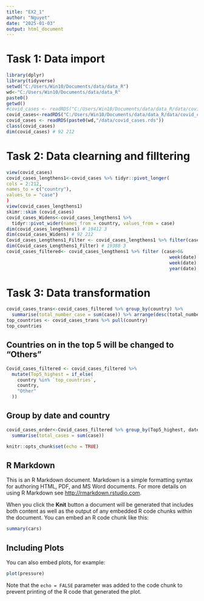 ---
title: "EX2_1"
author: "Nguyet"
date: "2025-01-03"
output: html_document
---
# Task 1: Data import

```{r}
library(dplyr)
library(tidyverse)
setwd("C:/Users/Win10/Documents/data/data_R")
wd<-"C:/Users/Win10/Documents/data/data_R"
paste0()
getwd()
#covid_cases <- readRDS("C:/Users/Win10/Documents/data/data_R/data/covid_cases.rds")
covid_cases<-readRDS("C:/Users/Win10/Documents/data/data_R/data/covid_cases.rds")
covid_cases <- readRDS(paste0(wd,"/data/covid_cases.rds"))
class(covid_cases)
dim(covid_cases) # 92 212
```

# Task 2: Data clearning and filltering 

```{r}
view(covid_cases)
covid_cases_lengthens1<-covid_cases %>% tidyr::pivot_longer(
cols = 2:212, 
names_to = c("country"), 
values_to = "case")
)
view(covid_cases_lengthens1)
skimr::skim (covid_cases)
covid_cases_Widens<-covid_cases_lengthens1 %>%
  tidyr::pivot_wider(names_from = country, values_from = case)
dim(covid_cases_lengthens1) # 19412 3
dim(covid_cases_Widens) # 92 212
Covid_cases_Lengthens1_Filter <- covid_cases_lengthens1 %>% filter(case>=0)
dim(Covid_cases_Lengthens1_Filter) # 19388 3
covid_cases_filtered<- covid_cases_lengthens1 %>% filter (case>0&
                                                            week(date) >= 3&
                                                            week(date) <=12&
                                                            year(date) ==2020)
```

# Task 3: Data transformation

```{r}

covid_cases_trans<-covid_cases_filtered %>% group_by(country) %>% 
  summarise(total_number_case = sum(case)) %>% arrange(desc(total_number_case)) %>% head(n=5)
top_countries <- covid_cases_trans %>% pull(country)
top_countries

```
## Countries on in the top 5 will be changed to "Others"
```{r}
Covid_cases_filtered <- covid_cases_filtered %>%
  mutate(Top5_highest = if_else(
    country %in% `top_countries`,
    country,
    "Other"
  ))
```

## Group by date and country

```{r}
covid_cases_order<-Covid_cases_filtered %>% group_by(Top5_highest, date) %>% 
  summarise(total_cases = sum(case))

```

```{r setup, include=FALSE}
knitr::opts_chunk$set(echo = TRUE)
```


## R Markdown

This is an R Markdown document. Markdown is a simple formatting syntax for authoring HTML, PDF, and MS Word documents. For more details on using R Markdown see <http://rmarkdown.rstudio.com>.

When you click the **Knit** button a document will be generated that includes both content as well as the output of any embedded R code chunks within the document. You can embed an R code chunk like this:

```{r cars}
summary(cars)
```

## Including Plots

You can also embed plots, for example:

```{r pressure, echo=FALSE}
plot(pressure)
```

Note that the `echo = FALSE` parameter was added to the code chunk to prevent printing of the R code that generated the plot.
